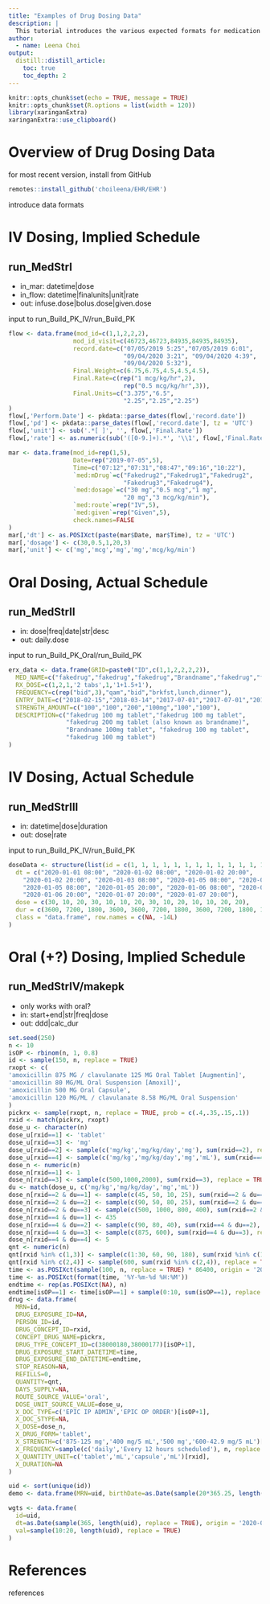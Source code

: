 ```yaml
---
title: "Examples of Drug Dosing Data"
description: |
  This tutorial introduces the various expected formats for medication dosing data.
author:
  - name: Leena Choi
output:
  distill::distill_article:
    toc: true
    toc_depth: 2
---
```


```r
knitr::opts_chunk$set(echo = TRUE, message = TRUE)
knitr::opts_chunk$set(R.options = list(width = 120))
library(xaringanExtra)
xaringanExtra::use_clipboard()
```

# Overview of Drug Dosing Data

for most recent version, install from GitHub

```r
remotes::install_github('choileena/EHR/EHR')
```

introduce data formats

# IV Dosing, Implied Schedule
## run_MedStrI
  * in_mar: datetime|dose
  * in_flow: datetime|finalunits|unit|rate
  * out: infuse.dose|bolus.dose|given.dose

input to run_Build_PK_IV/run_Build_PK

```r
flow <- data.frame(mod_id=c(1,1,2,2,2),
                  mod_id_visit=c(46723,46723,84935,84935,84935),
                  record.date=c("07/05/2019 5:25","07/05/2019 6:01",
                                "09/04/2020 3:21", "09/04/2020 4:39",
                                "09/04/2020 5:32"),
                  Final.Weight=c(6.75,6.75,4.5,4.5,4.5),
                  Final.Rate=c(rep("1 mcg/kg/hr",2),
                                rep("0.5 mcg/kg/hr",3)),
                  Final.Units=c("3.375","6.5",
                                "2.25","2.25","2.25")
)
flow[,'Perform.Date'] <- pkdata::parse_dates(flow[,'record.date'])
flow[,'pd'] <- pkdata::parse_dates(flow[,'record.date'], tz = 'UTC')
flow[,'unit'] <- sub('.*[ ]', '', flow[,'Final.Rate'])
flow[,'rate'] <- as.numeric(sub('([0-9.]+).*', '\\1', flow[,'Final.Rate']))

mar <- data.frame(mod_id=rep(1,5),
                  Date=rep("2019-07-05",5),
                  Time=c("07:12","07:31","08:47","09:16","10:22"),
                  `med:mDrug`=c("Fakedrug2","Fakedrug1","Fakedrug2",
                                "Fakedrug3","Fakedrug4"),
                  `med:dosage`=c("30 mg","0.5 mcg","1 mg",
                                "20 mg","3 mcg/kg/min"),
                  `med:route`=rep("IV",5),
                  `med:given`=rep("Given",5),
                  check.names=FALSE
)
mar[,'dt'] <- as.POSIXct(paste(mar$Date, mar$Time), tz = 'UTC')
mar[,'dosage'] <- c(30,0.5,1,20,3)
mar[,'unit'] <- c('mg','mcg','mg','mg','mcg/kg/min')
```


# Oral Dosing, Actual Schedule
## run_MedStrII
  * in: dose|freq|date|str|desc
  * out: daily.dose

input to run_Build_PK_Oral/run_Build_PK

```r
erx_data <- data.frame(GRID=paste0("ID",c(1,1,2,2,2,2)),
  MED_NAME=c("fakedrug","fakedrug","fakedrug","Brandname","fakedrug","fakedrug"),
  RX_DOSE=c(1,2,1,'2 tabs',1,'1+1.5+1'),
  FREQUENCY=c(rep("bid",3),"qam","bid","brkfst,lunch,dinner"),
  ENTRY_DATE=c("2018-02-15","2018-03-14","2017-07-01","2017-07-01","2017-09-15","2017-11-01"),
  STRENGTH_AMOUNT=c("100","100","200","100mg","100","100"),
  DESCRIPTION=c("fakedrug 100 mg tablet","fakedrug 100 mg tablet",
                "fakedrug 200 mg tablet (also known as brandname)",
                "Brandname 100mg tablet", "fakedrug 100 mg tablet",
                "fakedrug 100 mg tablet")
)
```

# IV Dosing, Actual Schedule
## run_MedStrIII
  * in: datetime|dose|duration
  * out: dose|rate

input to run_Build_PK_IV/run_Build_PK

```r
doseData <- structure(list(id = c(1, 1, 1, 1, 1, 1, 1, 1, 1, 1, 1, 1, 1, 1),
  dt = c("2020-01-01 08:00", "2020-01-02 08:00", "2020-01-02 20:00",
    "2020-01-02 20:00", "2020-01-03 08:00", "2020-01-05 08:00", "2020-01-05 08:00",
    "2020-01-05 08:00", "2020-01-05 20:00", "2020-01-06 08:00", "2020-01-06 08:00",
    "2020-01-06 20:00", "2020-01-07 20:00", "2020-01-07 20:00"),
  dose = c(30, 10, 20, 30, 10, 10, 20, 30, 10, 20, 10, 10, 20, 20),
  dur = c(3600, 7200, 1800, 3600, 3600, 7200, 1800, 3600, 7200, 1800, 1800, 1800, 1800, 3600)),
  class = "data.frame", row.names = c(NA, -14L)
)
```

# Oral (+?) Dosing, Implied Schedule
## run_MedStrIV/makepk
  * only works with oral?
  * in: start+end|str|freq|dose
  * out: ddd|calc_dur

```r
set.seed(250)
n <- 10
isOP <- rbinom(n, 1, 0.8)
id <- sample(150, n, replace = TRUE)
rxopt <- c(
'amoxicillin 875 MG / clavulanate 125 MG Oral Tablet [Augmentin]',
'amoxicillin 80 MG/ML Oral Suspension [Amoxil]',
'amoxicillin 500 MG Oral Capsule',
'amoxicillin 120 MG/ML / clavulanate 8.58 MG/ML Oral Suspension'
)
pickrx <- sample(rxopt, n, replace = TRUE, prob = c(.4,.35,.15,.1))
rxid <- match(pickrx, rxopt)
dose_u <- character(n)
dose_u[rxid==1] <- 'tablet'
dose_u[rxid==3] <- 'mg'
dose_u[rxid==2] <- sample(c('mg/kg','mg/kg/day','mg'), sum(rxid==2), replace = TRUE)
dose_u[rxid==4] <- sample(c('mg/kg','mg/kg/day','mg','mL'), sum(rxid==4), replace = TRUE)
dose_n <- numeric(n)
dose_n[rxid==1] <- 1
dose_n[rxid==3] <- sample(c(500,1000,2000), sum(rxid==3), replace = TRUE)
du <- match(dose_u, c('mg/kg','mg/kg/day','mg','mL'))
dose_n[rxid==2 & du==1] <- sample(c(45, 50, 10, 25), sum(rxid==2 & du==1), replace = TRUE)
dose_n[rxid==2 & du==2] <- sample(c(90, 50, 80, 25), sum(rxid==2 & du==2), replace = TRUE)
dose_n[rxid==2 & du==3] <- sample(c(500, 1000, 800, 400), sum(rxid==2 & du==3), replace = TRUE)
dose_n[rxid==4 & du==1] <- 435
dose_n[rxid==4 & du==2] <- sample(c(90, 80, 40), sum(rxid==4 & du==2), replace = TRUE)
dose_n[rxid==4 & du==3] <- sample(c(875, 600), sum(rxid==4 & du==3), replace = TRUE)
dose_n[rxid==4 & du==4] <- 5
qnt <- numeric(n)
qnt[rxid %in% c(1,3)] <- sample(c(1:30, 60, 90, 180), sum(rxid %in% c(1,3)), replace = TRUE)
qnt[rxid %in% c(2,4)] <- sample(600, sum(rxid %in% c(2,4)), replace = TRUE)
time <- as.POSIXct(sample(100, n, replace = TRUE) * 86400, origin = '2020-01-01', tz = 'UTC')
time <- as.POSIXct(format(time, '%Y-%m-%d %H:%M'))
endtime <- rep(as.POSIXct(NA), n)
endtime[isOP==1] <- time[isOP==1] + sample(0:10, sum(isOP==1), replace = TRUE) * 86400
drug <- data.frame(
  MRN=id,
  DRUG_EXPOSURE_ID=NA,
  PERSON_ID=id,
  DRUG_CONCEPT_ID=rxid,
  CONCEPT_DRUG_NAME=pickrx,
  DRUG_TYPE_CONCEPT_ID=c(38000180,38000177)[isOP+1],
  DRUG_EXPOSURE_START_DATETIME=time,
  DRUG_EXPOSURE_END_DATETIME=endtime,
  STOP_REASON=NA,
  REFILLS=0,
  QUANTITY=qnt,
  DAYS_SUPPLY=NA,
  ROUTE_SOURCE_VALUE='oral',
  DOSE_UNIT_SOURCE_VALUE=dose_u,
  X_DOC_TYPE=c('EPIC IP ADMIN','EPIC OP ORDER')[isOP+1],
  X_DOC_STYPE=NA,
  X_DOSE=dose_n,
  X_DRUG_FORM='tablet',
  X_STRENGTH=c('875-125 mg','400 mg/5 mL','500 mg','600-42.9 mg/5 mL')[rxid],
  X_FREQUENCY=sample(c('daily','Every 12 hours scheduled'), n, replace = TRUE),
  X_QUANTITY_UNIT=c('tablet','mL','capsule','mL')[rxid],
  X_DURATION=NA
)

uid <- sort(unique(id))
demo <- data.frame(MRN=uid, birthDate=as.Date(sample(20*365.25, length(uid), replace = TRUE), origin = '2000-01-01'))

wgts <- data.frame(
  id=uid,
  dt=as.Date(sample(365, length(uid), replace = TRUE), origin = '2020-01-01'),
  val=sample(10:20, length(uid), replace = TRUE)
)
```

# References  

references

